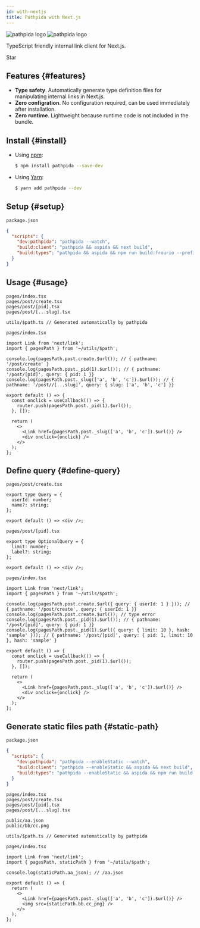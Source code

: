 ```yaml
---
id: with-nextjs
title: Pathpida with Next.js
---
```


<div style={{ textAlign: 'center', padding: '16px', marginTop: '64px' }}>
  <img
    src="https://aspida.github.io/pathpida/logos/svg/black.svg#gh-light-mode-only"
    style={{ width: '50%', minWidth: '250px' }}
    alt="pathpida logo"
  />
  <img
    src="https://aspida.github.io/pathpida/logos/svg/white.svg#gh-dark-mode-only"
    style={{ width: '50%', minWidth: '250px' }}
    alt="pathpida logo"
  />
</div>


<div style={{ textAlign: 'center' }}>
  <p>TypeScript friendly internal link client for Next.js.</p>
  <GitHubButton
    href="https://github.com/aspida/pathpida"
    data-icon="octicon-star"
    data-size="large"
    data-show-count={true}
    aria-label="Star aspida/pathpida on GitHub"
  >
    Star
  </GitHubButton>
</div>

## Features {#features}

- **Type safety**. Automatically generate type definition files for manipulating internal links in Next.js.
- **Zero configration**. No configuration required, can be used immediately after installation.
- **Zero runtime**. Lightweight because runtime code is not included in the bundle.

## Install {#install}

- Using [npm](https://www.npmjs.com/):

  ```sh
  $ npm install pathpida --save-dev
  ```

- Using [Yarn](https://yarnpkg.com/):

  ```sh
  $ yarn add pathpida --dev
  ```

## Setup {#setup}

`package.json`

```json
{
  "scripts": {
    "dev:pathpida": "pathpida --watch",
    "build:client": "pathpida && aspida && next build",
    "build:types": "pathpida && aspida && npm run build:frourio --prefix server"
  }
}
```

## Usage {#usage}

```
pages/index.tsx
pages/post/create.tsx
pages/post/[pid].tsx
pages/post/[...slug].tsx

utils/$path.ts // Generated automatically by pathpida
```

`pages/index.tsx`

```tsx
import Link from 'next/link';
import { pagesPath } from '~/utils/$path';

console.log(pagesPath.post.create.$url()); // { pathname: '/post/create' }
console.log(pagesPath.post._pid(1).$url()); // { pathname: '/post/[pid]', query: { pid: 1 }}
console.log(pagesPath.post._slug(['a', 'b', 'c']).$url()); // { pathname: '/post//[...slug]', query: { slug: ['a', 'b', 'c'] }}

export default () => {
  const onclick = useCallback(() => {
    router.push(pagesPath.post._pid(1).$url());
  }, []);

  return (
    <>
      <Link href={pagesPath.post._slug(['a', 'b', 'c']).$url()} />
      <div onclick={onclick} />
    </>
  );
};
```

## Define query {#define-query}

`pages/post/create.tsx`

```tsx
export type Query = {
  userId: number;
  name?: string;
};

export default () => <div />;
```

`pages/post/[pid].tsx`

```tsx
export type OptionalQuery = {
  limit: number;
  label?: string;
};

export default () => <div />;
```

`pages/index.tsx`

```tsx
import Link from 'next/link';
import { pagesPath } from '~/utils/$path';

console.log(pagesPath.post.create.$url({ query: { userId: 1 } })); // { pathname: '/post/create', query: { userId: 1 }}
console.log(pagesPath.post.create.$url()); // type error
console.log(pagesPath.post._pid(1).$url()); // { pathname: '/post/[pid]', query: { pid: 1 }}
console.log(pagesPath.post._pid(1).$url({ query: { limit: 10 }, hash: 'sample' })); // { pathname: '/post/[pid]', query: { pid: 1, limit: 10 }, hash: 'sample' }

export default () => {
  const onclick = useCallback(() => {
    router.push(pagesPath.post._pid(1).$url());
  }, []);

  return (
    <>
      <Link href={pagesPath.post._slug(['a', 'b', 'c']).$url()} />
      <div onclick={onclick} />
    </>
  );
};
```

## Generate static files path {#static-path}

`package.json`

```json
{
  "scripts": {
    "dev:pathpida": "pathpida --enableStatic --watch",
    "build:client": "pathpida --enableStatic && aspida && next build",
    "build:types": "pathpida --enableStatic && aspida && npm run build:frourio --prefix server"
  }
}
```

```
pages/index.tsx
pages/post/create.tsx
pages/post/[pid].tsx
pages/post/[...slug].tsx

public/aa.json
public/bb/cc.png

utils/$path.ts // Generated automatically by pathpida
```

`pages/index.tsx`

```tsx
import Link from 'next/link';
import { pagesPath, staticPath } from '~/utils/$path';

console.log(staticPath.aa_json); // /aa.json

export default () => {
  return (
    <>
      <Link href={pagesPath.post._slug(['a', 'b', 'c']).$url()} />
      <img src={staticPath.bb.cc_png} />
    </>
  );
};
```
